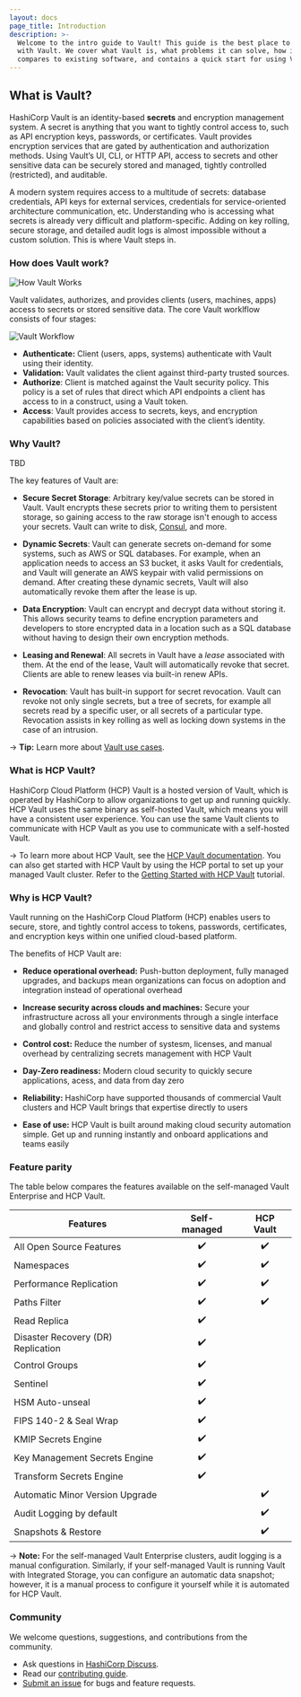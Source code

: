 ```yaml
---
layout: docs
page_title: Introduction
description: >-
  Welcome to the intro guide to Vault! This guide is the best place to start
  with Vault. We cover what Vault is, what problems it can solve, how it
  compares to existing software, and contains a quick start for using Vault.
---
```


## What is Vault?

HashiCorp Vault is an identity-based **secrets** and encryption management system. A secret is anything that you want to tightly control access to, such as API encryption keys, passwords, or certificates. Vault provides encryption services that are gated by authentication and authorization methods. Using Vault’s UI, CLI, or HTTP API, access to secrets and other sensitive data can be securely stored and managed, tightly controlled (restricted), and auditable.

A modern system requires access to a multitude of secrets: database credentials,
API keys for external services, credentials for service-oriented architecture
communication, etc. Understanding who is accessing what secrets is already very
difficult and platform-specific. Adding on key rolling, secure storage, and
detailed audit logs is almost impossible without a custom solution. This is
where Vault steps in.

### How does Vault work?

![How Vault Works](/img/how-vault-works.png)

Vault validates, authorizes, and provides clients (users, machines, apps) access to secrets or stored sensitive data. The core Vault worklflow consists of four stages:

![Vault Workflow](/img/vault-workflow-diagram.png)

* **Authenticate:** Client (users, apps, systems) authenticate with Vault using their identity.
* **Validation:** Vault validates the client against third-party trusted sources.
* **Authorize**: Client is matched against the Vault security policy.  This policy is a set of rules that direct which API endpoints a client has access to in a construct, using a Vault token.
* **Access**: Vault provides access to secrets, keys, and encryption capabilities based on policies associated with the client’s identity.

### Why Vault?

TBD

The key features of Vault are:

- **Secure Secret Storage**: Arbitrary key/value secrets can be stored
  in Vault. Vault encrypts these secrets prior to writing them to persistent
  storage, so gaining access to the raw storage isn't enough to access
  your secrets. Vault can write to disk, [Consul](https://www.consul.io),
  and more.

- **Dynamic Secrets**: Vault can generate secrets on-demand for some
  systems, such as AWS or SQL databases. For example, when an application
  needs to access an S3 bucket, it asks Vault for credentials, and Vault
  will generate an AWS keypair with valid permissions on demand. After
  creating these dynamic secrets, Vault will also automatically revoke them
  after the lease is up.

- **Data Encryption**: Vault can encrypt and decrypt data without storing
  it. This allows security teams to define encryption parameters and
  developers to store encrypted data in a location such as a SQL database
  without having to design their own encryption methods.

- **Leasing and Renewal**: All secrets in Vault have a _lease_ associated
  with them. At the end of the lease, Vault will automatically revoke that
  secret. Clients are able to renew leases via built-in renew APIs.

- **Revocation**: Vault has built-in support for secret revocation. Vault
  can revoke not only single secrets, but a tree of secrets, for example
  all secrets read by a specific user, or all secrets of a particular type.
  Revocation assists in key rolling as well as locking down systems in the
  case of an intrusion.

-> **Tip:** Learn more about [Vault use cases](/docs/use-cases).

### What is HCP Vault?

HashiCorp Cloud Platform (HCP) Vault is a hosted version of Vault, which is operated by HashiCorp to allow organizations to get up and running quickly. HCP Vault uses the same binary as self-hosted Vault, which means you will have a consistent user experience. You can use the same Vault clients to communicate with HCP Vault as you use to communicate with a self-hosted Vault.

-> To learn more about HCP Vault, see the [HCP Vault documentation](https://cloud.hashicorp.com/docs/vault). You can also get started with HCP Vault by using the HCP portal to set up your managed Vault cluster. Refer to the [Getting Started with HCP Vault](https://learn.hashicorp.com/collections/vault/cloud) tutorial.

### Why is HCP Vault? 

Vault running on the HashiCorp Cloud Platform (HCP) enables users to secure, store, and tightly control access to tokens, passwords, certificates, and encryption keys within one unified cloud-based platform. 

The benefits of HCP Vault are:
   
- **Reduce operational overhead:** Push-button deployment, fully managed 
  upgrades, and backups mean organizations can focus on adoption and integration
  instead of operational overhead
   
- **Increase security across clouds and machines:** Secure your infrastructure 
  across all your environments through a single interface and globally control
  and restrict access to sensitive data and systems
   
- **Control cost:** Reduce the number of systesm, licenses, and manual overhead 
  by centralizing secrets management with HCP Vault
   
- **Day-Zero readiness:** Modern cloud security to quickly secure applications, 
  acess, and data from day zero 
   
- **Reliability:** HashiCorp have supported thousands of commercial Vault 
  clusters and HCP Vault brings that expertise directly to users
   
- **Ease of use:** HCP Vault is built around making cloud security automation 
  simple. Get up and running instantly and onboard applications and teams easily

### Feature parity 

The table below compares the features available on the self-managed Vault
Enterprise and HCP Vault. 

| Features                                      | Self-managed | HCP Vault       |
|-----------------------------------------------|:------------:|:---------------:|
| All Open Source Features                      | ✔️            | ✔️               |
| Namespaces                                    | ✔️            | ✔️               |
| Performance Replication                       | ✔️            | ✔️               |
| Paths Filter                                  | ✔️            | ✔️               |
| Read Replica                                  | ✔️            |                 |
| Disaster Recovery (DR) Replication            | ✔️            |                 |
| Control Groups                                | ✔️            |                 | 
| Sentinel                                      | ✔️            |                 |
| HSM Auto-unseal                               | ✔️            |                 |
| FIPS 140-2 & Seal Wrap                        | ✔️            |                 |
| KMIP Secrets Engine                           | ✔️            |                 |
| Key Management Secrets Engine                 | ✔️            |                 |
| Transform Secrets Engine                      | ✔️            |                 |
| Automatic Minor Version Upgrade               |              | ✔️               |
| Audit Logging by default                      |              | ✔️               |
| Snapshots & Restore                           |              | ✔️               |

-> **Note:** For the self-managed Vault Enterprise clusters, audit logging is a 
manual configuration. Similarly, if your self-managed Vault is running Vault
with Integrated Storage, you can configure an automatic data snapshot; however,
it is a manual process to configure it yourself while it is automated for HCP
Vault.


### Community

We welcome questions, suggestions, and contributions from the community.

* Ask questions in [HashiCorp Discuss](https://discuss.hashicorp.com/c/vault/30).
* Read our [contributing guide](https://github.com/hashicorp/tutorials/blob/main/CONTRIBUTING.md).
* [Submit an issue](https://github.com/hashicorp/vault/issues/new/choose) for bugs and feature requests.
